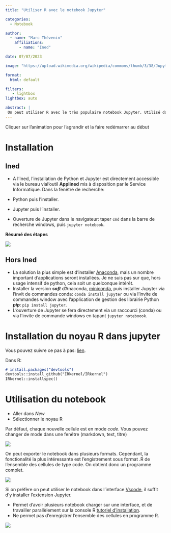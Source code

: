 ```yaml
---
title: "Utiliser R avec le notebook Jupyter"

categories:
  - Notebook

author: 
  - name: "Marc Thévenin"
    affiliations:
      - name: "Ined"

date: 07/07/2023

image: "https://upload.wikimedia.org/wikipedia/commons/thumb/3/38/Jupyter_logo.svg/1200px-Jupyter_logo.svg.png"

format: 
  html: default

filters:
   - lightbox
lightbox: auto

abstract: | 
 On peut utiliser R avec le très populaire notebook Jupyter. Utilisé dans un navigateur, il permet de récupérer l'ensemble des cellules et les enregistrer dans un programme unique .R. Cette fiche décrit les différentes étapes pour utiliser ce notebook avec R, dans un navigateur ou avec l'Ide Vscode.
---
```



::: callout-tip

Cliquer sur l'animation pour l'agrandir et la faire redémarrer au début

:::


# Installation

## Ined

- A l'Ined, l'installation de Python et Jupyter est directement accessible via le bureau vial'outil **Applined** mis à disposition par le Service Informatique. Dans la fenêtre de recherche: 
 - Python puis l'installer.
 - Jupyter puis l'installer.

- Ouverture de Jupyter dans le navigateur: taper `cmd` dans la barre de recherche windows, puis `jupyter notebook`.  

**Résumé des étapes**

![](img/jupyter1.gif)

## Hors Ined

- La solution la plus simple est d'installer [Anaconda](https://www.anaconda.com/download), mais un nombre important d'applications seront installées. Je ne suis pas sur que, hors usage intensif de python, cela soit un quelconque intérêt.
- Installer la version ***soft*** d'Anaconda, [miniconda](https://docs.conda.io/en/latest/miniconda.html), puis installer Jupyter via l'invit de commandes conda: `conda install jupyter` ou via l'invite de commandes window avec l'application de gestion des librairie Python ***pip***: `pip install jupyter`.  
- L'ouverture de Jupyter se fera directement via un raccourci (conda) ou via l'invite de commande windows en tapant `jupyter noteboook`.


# Installation du noyau R dans jupyter

Vous pouvez suivre ce pas à pas: [lien](https://towardsdatascience.com/how-to-run-r-scripts-in-jupyter-15527148d2a). 

Dans R:

```markdown
# install.packages("devtools")
devtools::install_github("IRkernel/IRkernel")
IRkernel::installspec()
```

# Utilisation du notebook

- Aller dans *New*
- Sélectionner le noyau R

Par défaut, chaque nouvelle cellule est en mode *code*. Vous pouvez changer de mode dans une fenêtre (markdown, text, titre)

![](img/jupyter2.gif)

On peut exporter le notebook dans plusieurs formats. Cependant, la fonctionalité
la plus intéressante est l'engistrement sous format .R de l'ensemble des cellules
de type code. On obtient donc un programme complet.

![](img/jupyter3.gif)

Si on préfère on peut utiliser le notebook dans l'interface [Vscode](https://code.visualstudio.com/Download), il suffit d'y installer l'extension Jupyter.  

- Permet d'avoir plusieurs notebook charger sur une interface, et de travailler parallèlement sur la console R [tutoriel d'installation](https://mthevenin.github.io/assistoolsms/R/assist/posts/R_vscode/R_vscode_doc.html).
- Ne permet pas d'enregistrer l'ensemble des cellules en programme R.

![](img/jupyter4.gif)




















